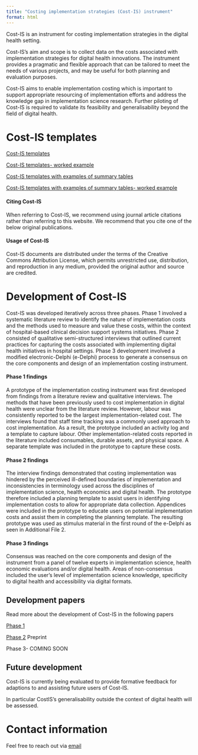 ```yaml
---
title: "Costing implementation strategies (Cost-IS) instrument"
format: html
---
```



Cost-IS is an instrument for costing implementation strategies in the digital health setting. 

Cost-IS's aim and scope is to collect data on the costs associated with implementation strategies for digital health innovations. The instrument provides a pragmatic and flexible approach that can be tailored to meet the needs of various projects, and may be useful for both planning and evaluation purposes. 

Cost-IS aims to enable implementation costing which is important to support appropriate resourcing of implementation efforts and address the knowledge gap in implementation science research. Further piloting of Cost-IS is required to validate its feasibility and generalisability beyond the field of digital health.




# Cost-IS templates

[Cost-IS templates](https://github.com/Thomasina-Donovan/implementation-costing-instrument/raw/main/assets/Cost-IS_Templates_Blank.xlsx)

[Cost-IS templates- worked example](https://github.com/Thomasina-Donovan/implementation-costing-instrument/raw/main/assets/Cost-IS_Templates_WorkedExample.xlsx)

[Cost-IS templates with examples of summary tables](https://github.com/Thomasina-Donovan/implementation-costing-instrument/raw/main/assets/Cost-IS_Templates+SummaryTableExamples_Blank.xlsx)

[Cost-IS templates with examples of summary tables- worked example](https://github.com/Thomasina-Donovan/implementation-costing-instrument/raw/main/assets/Cost-IS_Templates+SummaryTableExamples_WorkedExample.xlsx)


#### Citing Cost-IS

When referring to Cost-IS, we recommend using journal article citations rather than referring to this website. We recommend that you cite one of the below original publications.

#### Usage of Cost-IS

Cost-IS documents are distributed under the terms of the Creative Commons Attribution License, which permits unrestricted use, distribution, and reproduction in any medium, provided the original author and source are credited.


# Development of Cost-IS

Cost-IS was developed iteratively across three phases. Phase 1 involved a systematic literature review to identify the nature of implementation costs and the methods used to measure and value these costs, within the context of hospital-based clinical decision support systems initiatives. Phase 2 consisted of qualitative semi-structured interviews that outlined current practices for capturing the costs associated with implementing digital health initiatives in hospital settings. Phase 3 development involved a modified electronic-Delphi (e-Delphi) process to generate a consensus on the core components and design of an implementation costing instrument.

#### Phase 1 findings
A prototype of the implementation costing instrument was first developed from findings from a literature review and qualitative interviews. The methods that have been previously used to cost implementation in digital health were unclear from the literature review. However, labour was consistently reported to be the largest implementation-related cost. The interviews found that staff time tracking was a commonly used approach to cost implementation. As a result, the prototype included an activity log and a template to capture labour. Other implementation-related costs reported in the literature included consumables, durable assets, and physical space. A separate template was included in the prototype to capture these costs. 

#### Phase 2 findings
The interview findings demonstrated that costing implementation was hindered by the perceived ill-defined boundaries of implementation and inconsistencies in terminology used across the disciplines of implementation science, health economics and digital health. The prototype therefore included a planning template to assist users in identifying implementation costs to allow for appropriate data collection. Appendices were included in the prototype to educate users on potential implementation costs and assist them in completing the planning template. The resulting prototype was used as stimulus material in the first round of the e-Delphi as seen in Additional File 2.

#### Phase 3 findings
Consensus was reached on the core components and design of the instrument from a panel of twelve experts in implementation science, health economic evaluations and/or digital health. Areas of non-consensus included the user’s level of implementation science knowledge, specificity to digital health and accessibility via digital formats.

## Development papers
Read more about the development of Cost-IS in the following papers

[Phase 1](https://doi.org/10.1186%2Fs13012-023-01261-8)

[Phase 2](https://www.researchsquare.com/article/rs-3828958/v1) Preprint

Phase 3- COMING SOON

## Future development

Cost-IS is currently being evaluated to provide formative feedback for adaptions to and assisting future users of Cost-IS.

In particular CostIS’s generalisability outside the context of digital health will be assessed.


# Contact information

Feel free to reach out via [email](mailto:thomasina.donovan@hdr.qut.edu.au)

